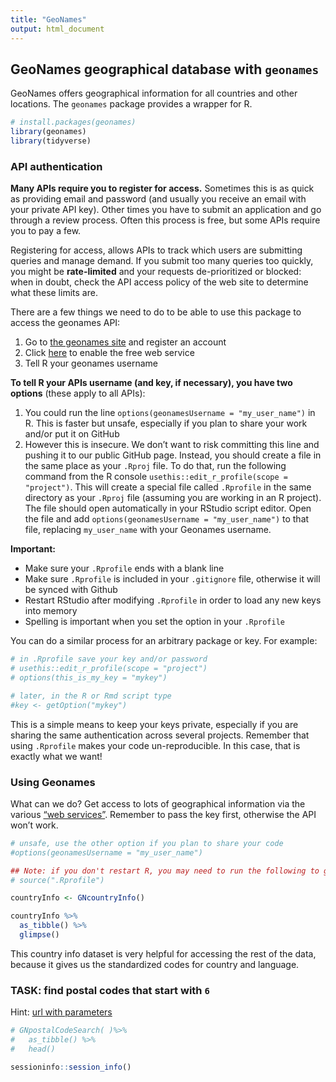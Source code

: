 ```yaml
---
title: "GeoNames"
output: html_document
---
```


## GeoNames geographical database with `geonames`

GeoNames offers geographical information for all countries and other locations. The `geonames` package provides a wrapper for R.

```r
# install.packages(geonames)
library(geonames)
library(tidyverse)
```

### API authentication

**Many APIs require you to register for access.** Sometimes this is as quick as providing email and password (and usually you receive an email with your private API key). Other times you have to submit an application and go through a review process. Often this process is free, but some APIs require you to pay a few. 

Registering for access, allows APIs to track which users are submitting queries and manage demand. If you submit too many queries too quickly, you might be **rate-limited** and your requests de-prioritized or blocked: when in doubt, check the API access policy of the web site to determine what these limits are.

There are a few things we need to do to be able to use this package to access the geonames API:

1. Go to [the geonames site](http://www.geonames.org/login/) and register an account 
2. Click [here](http://www.geonames.org/enablefreewebservice) to enable the free web service
3. Tell R your geonames username

**To tell R your APIs username (and key, if necessary), you have two options** (these apply to all APIs):

1. You could run the line `options(geonamesUsername = "my_user_name")` in R. This is faster but unsafe, especially if you plan to share your work and/or put it on GitHub
1. However this is insecure. We don't want to risk committing this line and pushing it to our public GitHub page. Instead, you should create a file in the same place as your `.Rproj` file. To do that, run the following command from the R console `usethis::edit_r_profile(scope = "project")`. This will create a special file called `.Rprofile` in the same directory as your `.Rproj` file (assuming you are working in an R project). The file should open automatically in your RStudio script editor. Open the file and add `options(geonamesUsername = "my_user_name")` to that file, replacing `my_user_name` with your Geonames username.

**Important:**

* Make sure your `.Rprofile` ends with a blank line
* Make sure `.Rprofile` is included in your `.gitignore` file, otherwise it will be synced with Github
* Restart RStudio after modifying `.Rprofile` in order to load any new keys into memory
* Spelling is important when you set the option in your `.Rprofile`

You can do a similar process for an arbitrary package or key. For example:

```r
# in .Rprofile save your key and/or password
# usethis::edit_r_profile(scope = "project")
# options(this_is_my_key = "mykey")

# later, in the R or Rmd script type
#key <- getOption("mykey")
```

This is a simple means to keep your keys private, especially if you are sharing the same authentication across several projects. Remember that using `.Rprofile` makes your code un-reproducible. In this case, that is exactly what we want!

### Using Geonames

What can we do? Get access to lots of geographical information via the various ["web services"](http://www.geonames.org/export/ws-overview.html). Remember to pass the key first, otherwise the API won't work.

```r
# unsafe, use the other option if you plan to share your code
#options(geonamesUsername = "my_user_name")

## Note: if you don't restart R, you may need to run the following to get your chunks to work:
# source(".Rprofile")
```

```r
countryInfo <- GNcountryInfo()
```

```r
countryInfo %>%
  as_tibble() %>%
  glimpse()
```

This country info dataset is very helpful for accessing the rest of the data, because it gives us the standardized codes for country and language. 

### TASK: find postal codes that start with `6`
Hint: [url with parameters](https://www.geonames.org/export/web-services.html#postalCodeSearch)
```r
# GNpostalCodeSearch( )%>%
#   as_tibble() %>%
#   head()
```



```r
sessioninfo::session_info()
```
